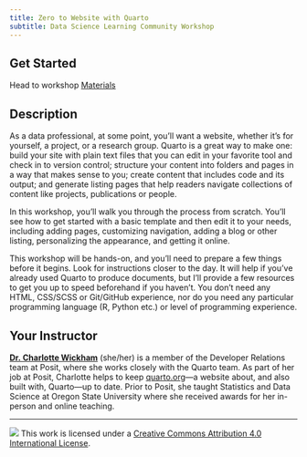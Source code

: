 ```yaml
---
title: Zero to Website with Quarto
subtitle: Data Science Learning Community Workshop
---
```


## Get Started

Head to workshop [Materials](materials.qmd)

## Description

As a data professional, at some point, you’ll want a website, whether it’s for yourself, a project, or a research group. Quarto is a great way to make one: build your site with plain text files that you can edit in your favorite tool and check in to version control; structure your content into folders and pages in a way that makes sense to you; create content that includes code and its output; and generate listing pages that help readers navigate collections of content like projects, publications or people.

In this workshop, you'll walk you through the process from scratch. You’ll see how to get started with a basic template and then edit it to your needs, including adding pages, customizing navigation, adding a blog or other listing, personalizing the appearance, and getting it online.

This workshop will be hands-on, and you'll need to prepare a few things before it begins. Look for instructions closer to the day. It will help if you've already used Quarto to produce documents, but I'll provide a few resources to get you up to speed beforehand if you haven't. You don't need any HTML, CSS/SCSS or Git/GitHub experience, nor do you need any particular programming language (R, Python etc.) or level of programming experience.

## Your Instructor

[**Dr. Charlotte Wickham**](http://cwick.co.nz) (she/her) is a member of the Developer Relations team at Posit, where she works closely with the Quarto team. As part of her job at Posit, Charlotte helps to keep [quarto.org](https://quarto.org)---a website about, and also built with, Quarto---up to date. Prior to Posit, she taught Statistics and Data Science at Oregon State University where she received awards for her in-person and online teaching.

---

![](https://i.creativecommons.org/l/by/4.0/88x31.png) This work is licensed under a [Creative Commons Attribution 4.0 International License](https://creativecommons.org/licenses/by/4.0/).
